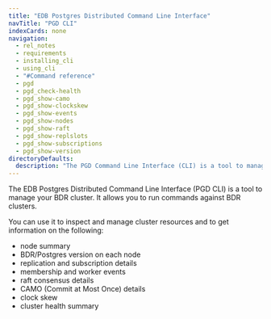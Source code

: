 ```yaml
---
title: "EDB Postgres Distributed Command Line Interface"
navTitle: "PGD CLI"
indexCards: none
navigation:
  - rel_notes
  - requirements
  - installing_cli
  - using_cli
  - "#Command reference"
  - pgd
  - pgd_check-health
  - pgd_show-camo
  - pgd_show-clockskew
  - pgd_show-events
  - pgd_show-nodes
  - pgd_show-raft
  - pgd_show-replslots
  - pgd_show-subscriptions
  - pgd_show-version
directoryDefaults:
  description: "The PGD Command Line Interface (CLI) is a tool to manage your BDR cluster"
---
```


The EDB Postgres Distributed Command Line Interface (PGD CLI) is a tool to manage your BDR cluster. It allows you to run commands against BDR clusters. 

You can use it to inspect and manage cluster resources and to get information on the following:

-   node summary
-   BDR/Postgres version on each node
-   replication and subscription details
-   membership and worker events
-   raft consensus details
-   CAMO (Commit at Most Once) details
-   clock skew
-   cluster health summary



